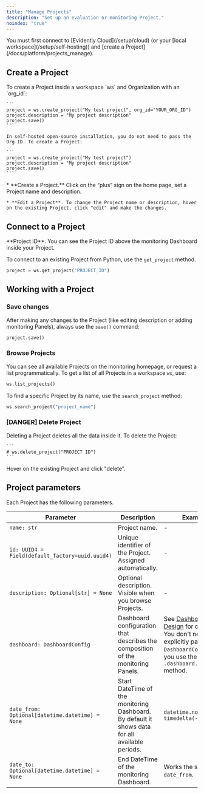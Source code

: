 ```yaml
---
title: "Manage Projects"
description: "Set up an evaluation or monitoring Project."
noindex: "true"
---
```


<Tip>
  You must first connect to [Evidently Cloud](/setup/cloud) (or your [local workspace](/setup/self-hosting)) and [create a Project](/docs/platform/projects_manage).&#x20;
</Tip> 

## Create a Project

<Tabs>
  <Tab title="Python">
    To create a Project inside a workspace `ws` and Organization with an `org_id`:

    ```
    project = ws.create_project("My test project", org_id="YOUR_ORG_ID")
    project.description = "My project description"
    project.save()
    ```

    In self-hosted open-source installation, you do not need to pass the Org ID. To create a Project:

    ```
    project = ws.create_project("My test project")
    project.description = "My project description"
    project.save()
    ```
  </Tab>

  <Tab title="UI">
    * **Create a Project.** Click on the “plus” sign on the home page, set a Project name and description.

    * **Edit a Project**. To change the Project name or description, hover on the existing Project, click "edit" and make the changes.
  </Tab>
</Tabs>

## Connect to a Project

<Tip>
  **Project ID**. You can see the Project ID above the monitoring Dashboard inside your Project.
</Tip>

To connect to an existing Project from Python, use the `get_project` method.

```python
project = ws.get_project("PROJECT_ID")
```

## Working with a Project

### Save changes

After making any changes to the Project (like editing description or adding monitoring Panels), always use the `save()` command:

```python
project.save()
```

### Browse Projects

You can see all available Projects on the monitoring homepage, or request a list programmatically. To get a list of all Projects in a workspace `ws`, use:

```python
ws.list_projects()
```

To find a specific Project by its name, use the `search_project` method:

```python
ws.search_project("project_name")
```

### \[DANGER] Delete Project

<Warning>
  Deleting a Project deletes all the data inside it.
</Warning>

<Tabs>
  <Tab title="Python">
    To delete the Project:

    ```
    # ws.delete_project("PROJECT ID")
    ```
  </Tab>

  <Tab title="UI">
    Hover on the existing Project and click "delete".
  </Tab>
</Tabs>

## Project parameters

Each Project has the following parameters.

| Parameter                                       | Description                                                                                     | Example                                                                                                                                                     |
| ----------------------------------------------- | ----------------------------------------------------------------------------------------------- | ----------------------------------------------------------------------------------------------------------------------------------------------------------- |
| `name: str`                                     | Project name.                                                                                   | -                                                                                                                                                           |
| `id: UUID4 = Field(default_factory=uuid.uuid4)` | Unique identifier of the Project. Assigned automatically.                                       | -                                                                                                                                                           |
| `description: Optional[str] = None`             | Optional description. Visible when you browse Projects.                                         | -                                                                                                                                                           |
| `dashboard: DashboardConfig`                    | Dashboard configuration that describes the composition of the monitoring Panels.                | See [Dashboard Design](dashboard_add_panels) for details. You don't need to explicitly pass `DashboardConfig` if you use the `.dashboard.add_panel` method. |
| `date_from: Optional[datetime.datetime] = None` | Start DateTime of the monitoring Dashboard. By default it shows data for all available periods. | `datetime.now() + timedelta(-30)`                                                                                                                           |
| `date_to: Optional[datetime.datetime] = None`   | End DateTime of the monitoring Dashboard.                                                       | Works the same as `date_from`.                                                                                                                              |